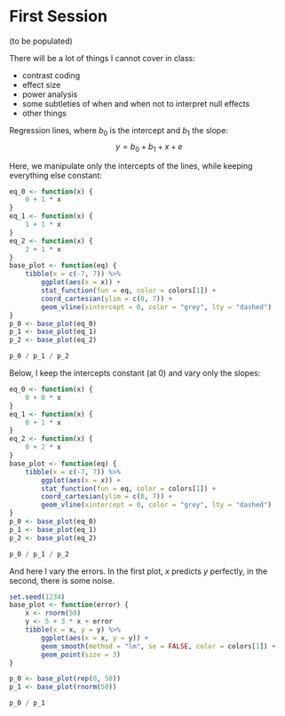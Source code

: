 # First Session

(to be populated)

There will be a lot of things I cannot cover in class:

- contrast coding
- effect size
- power analysis
- some subtleties of when and when not to interpret null effects
- other things


Regression lines, where $b_0$ is the intercept and $b_1$ the slope: $$y = b_0 + b_1 + x + e$$

Here, we manipulate only the intercepts of the lines, while keeping everything else constant:

```r
eq_0 <- function(x) {
    0 + 1 * x
}
eq_1 <- function(x) {
    1 + 1 * x
}
eq_2 <- function(x) {
    2 + 1 * x
}
base_plot <- function(eq) {
    tibble(x = c(-7, 7)) %>%
        ggplot(aes(x = x)) +
        stat_function(fun = eq, color = colors[1]) +
        coord_cartesian(ylim = c(0, 7)) +
        geom_vline(xintercept = 0, color = "grey", lty = "dashed")
}
p_0 <- base_plot(eq_0)
p_1 <- base_plot(eq_1)
p_2 <- base_plot(eq_2)

p_0 / p_1 / p_2
```

Below, I keep the intercepts constant (at $0$) and vary only the slopes:

```r
eq_0 <- function(x) {
    0 + 0 * x
}
eq_1 <- function(x) {
    0 + 1 * x
}
eq_2 <- function(x) {
    0 + 2 * x
}
base_plot <- function(eq) {
    tibble(x = c(-7, 7)) %>%
        ggplot(aes(x = x)) +
        stat_function(fun = eq, color = colors[1]) +
        coord_cartesian(ylim = c(0, 7)) +
        geom_vline(xintercept = 0, color = "grey", lty = "dashed")
}
p_0 <- base_plot(eq_0)
p_1 <- base_plot(eq_1)
p_2 <- base_plot(eq_2)

p_0 / p_1 / p_2
```


And here I vary the errors. In the first plot, $x$ predicts $y$ perfectly, in the second, there is some noise.

```r
set.seed(1234)
base_plot <- function(error) {
    x <- rnorm(50)
    y <- 5 + 3 * x + error
    tibble(x = x, y = y) %>%
        ggplot(aes(x = x, y = y)) +
        geom_smooth(method = "lm", se = FALSE, color = colors[1]) +
        geom_point(size = 3)
}

p_0 <- base_plot(rep(0, 50))
p_1 <- base_plot(rnorm(50))

p_0 / p_1
```
